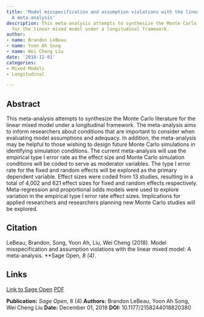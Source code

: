 ```yaml
---
title: 'Model misspecification and assumption violations with the linear mixed model:
  A meta-analysis'
description: This meta-analysis attempts to synthesize the Monte Carlo literature
  for the linear mixed model under a longitudinal framework.
author:
- name: Brandon LeBeau
- name: Yoon Ah Song
- name: Wei Cheng Liu
date: '2018-12-01'
categories:
- Mixed Models
- Longitudinal

---
```


## Abstract

This meta-analysis attempts to synthesize the Monte Carlo literature for the linear mixed model under a longitudinal framework. The meta-analysis aims to inform researchers about conditions that are important to consider when evaluating model assumptions and adequacy. In addition, the meta-analysis may be helpful to those wishing to design future Monte Carlo simulations in identifying simulation conditions. The current meta-analysis will use the empirical type I error rate as the effect size and Monte Carlo simulation conditions will be coded to serve as moderator variables. The type I error rate for the fixed and random effects will be explored as the primary dependent variable. Effect sizes were coded from 13 studies, resulting in a total of 4,002 and 621 effect sizes for fixed and random effects respectively. Meta-regression and proportional odds models were used to explore variation in the empirical type I error rate effect sizes. Implications for applied researchers and researchers planning new Monte Carlo studies will be explored.

## Citation

LeBeau, Brandon, Song, Yoon Ah, Liu, Wei Cheng (2018). Model misspecification and assumption violations with the linear mixed model: A meta-analysis. **Sage Open*, 8 (4)*.

## Links

[Link to Sage Open](https://doi.org/10.1177/2158244018820380){.pub-link} [PDF](https://ir.uiowa.edu/pq_pubs/1/){.pub-link}

::: {.pub-info}
**Publication:** *Sage Open*, 8 (4)  **Authors:** Brandon LeBeau, Yoon Ah Song, Wei Cheng Liu  **Date:** December 01, 2018  **DOI:** 10.1177/2158244018820380
:::



